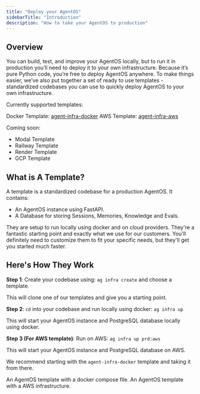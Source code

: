 ```yaml
---
title: "Deploy your AgentOS"
sidebarTitle: "Introduction"
description: "How to take your AgentOS to production"
---
```


## Overview

You can build, test, and improve your AgentOS locally, but to run it in production you’ll need to deploy it to your own infrastructure. Because it’s pure Python code, you’re free to deploy AgentOS anywhere. To make things easier, we’ve also put together a set of ready to use templates - standardized codebases you can use to quickly deploy AgentOS to your own infrastructure.

Currently supported templates:

Docker Template: [agent-infra-docker](https://github.com/agentos-ai/agent-infra-docker)
AWS Template: [agent-infra-aws](https://github.com/agentos-ai/agent-infra-aws)

Coming soon:

- Modal Template
- Railway Template
- Render Template
- GCP Template

## What is A Template?

A template is a standardized codebase for a production AgentOS. It contains:

- An AgentOS instance using FastAPI.
- A Database for storing Sessions, Memories, Knowledge and Evals.

They are setup to run locally using docker and on cloud providers. They're a fantastic starting point and exactly what we use for our customers. You'll definitely need to customize them to fit your specific needs, but they'll get you started much faster.

## Here's How They Work

**Step 1**: Create your codebase using: `ag infra create` and choose a template.

This will clone one of our templates and give you a starting point.

**Step 2**: `cd` into your codebase and run locally using docker: `ag infra up`

This will start your AgentOS instance and PostgreSQL database locally using docker.

**Step 3 (For AWS template)**: Run on AWS: `ag infra up prd:aws`

This will start your AgentOS instance and PostgreSQL database on AWS.

We recommend starting with the `agent-infra-docker` template and taking it from there.

<CardGroup cols={2}>
  <Card
    title="Agent Infra Docker "
    icon="server"
    href="/templates/agent-infra-docker/local"
  >
    An AgentOS template with a docker compose file.
  </Card>
  <Card
    title="Agent Infra AWS"
    icon="server"
    href="/templates/agent-infra-aws/local"
  >
    An AgentOS template with a AWS infrastructure.
  </Card>
</CardGroup>
